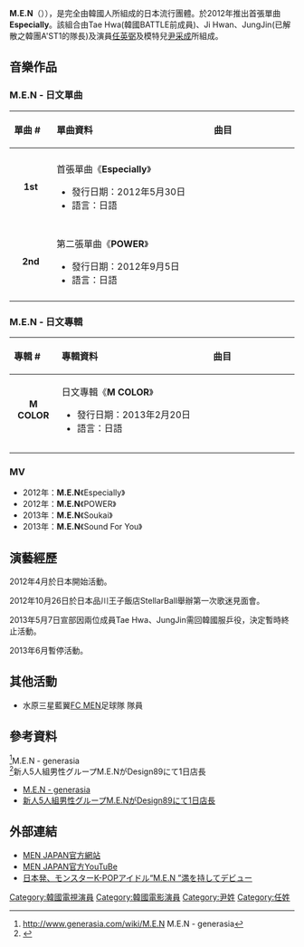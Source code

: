 {{expand|time=2016-10-18T16:01:44+00:00}}
{{noteTA
|G1=KO TV Show}}
{{藝人
|姓名=M.E.N
|類型=組合
|圖片=
|圖片尺寸=
|國籍={{KOR}}
|語言=[[韓語|韓語]]、[[英語|英語]]、[[日語|日語]]、[[華語|華語]]
|音樂類型=[[J-pop|J-pop]]
|出道地點= {{JPN}}
|現任成員 = Tae Hwa[[陳泰華|陳泰華]]、[[JungJin|JungJin]]、[[尹采成|尹采成]]、[[Ji_Hwan|Ji Hwan]]、[[任英弼|任英弼]]
}}

'''M.E.N'''（{{lang-ko|'''M'''ost '''E'''specially '''N'''ameable的縮寫}}）），是完全由韓國人所組成的日本流行團體。於2012年推出首張單曲'''Especially'''。該組合由Tae Hwa(韓國BATTLE前成員)、Ji Hwan、JungJin(已解散之韓團A'ST1的隊長)及演員[[任英弼|任英弼]]及模特兒[[尹采成|尹采成]]所組成。

== 音樂作品 ==
=== M.E.N - 日文單曲 ===
{| class="wikitable"
!align="left" width="75px"| 單曲 #
!align="left" width="350px"| 單曲資料
!align="left" width="200px"| 曲目
|-
|- bgcolor="#F0F8FF"
|align="center"| '''1st'''
|align="left"| 首張單曲《'''Especially'''》
* 發行日期：2012年5月30日
* 語言：日語
|align="left" style="font-size: 85%;"|
{{hidden|曲目|
# '''Especially'''
# Feel The Sky}}
|-
|- bgcolor="#FFFFFF"
|align="center"| '''2nd'''
|align="left"| 第二張單曲《'''POWER'''》
* 發行日期：2012年9月5日
* 語言：日語
|align="left" style="font-size: 85%;"|
{{hidden|曲目|
# '''POWER'''
# Missng You
# POWER (Instrumental)
# Missng You (Instrumental)}}
|-
|}

=== M.E.N - 日文專輯 ===
{| class="wikitable"
!align="left" width="75px"| 專輯 #
!align="left" width="350px"| 專輯資料
!align="left" width="200px"| 曲目
|- bgcolor="#F0F8FF"
|align="center"| '''M COLOR'''
|align="left"|日文專輯《'''M COLOR'''》 
* 發行日期：2013年2月20日
* 語言：日語
|align="left" style="font-size: 85%;"|
{{hidden|曲目|
# Intro
# '''Sound For You'''
# '''Soukai'''
# Don't Say Goodbye
# Especially
# Feel The Sky
# POWER
# Light up
# Missing You
# Missig You[Remix]
}}
|- bgcolor="#FFFFFF"
|-
|}

=== MV ===
* 2012年：'''M.E.N'''《Especially》
* 2012年：'''M.E.N'''《POWER》
* 2013年：'''M.E.N'''《Soukai》
* 2013年：'''M.E.N'''《Sound For You》

== 演藝經歷 ==
2012年4月於日本開始活動。

2012年10月26日於日本品川王子飯店StellarBall舉辦第一次歌迷見面會。

2013年5月7日宣部因兩位成員Tae Hwa、JungJin需回韓國服乒役，決定暫時終止活動。

2013年6月暫停活動。

== 其他活動 ==
* 水原三星藍翼[[FC_MEN|FC MEN]]足球隊 隊員

== 參考資料 ==
{{reflist}}

<ref>http://www.generasia.com/wiki/M.E.N {{Wayback|url=http://www.generasia.com/wiki/M.E.N |date=20190212011446 }} M.E.N - generasia</ref>M.E.N - generasia <br>
<ref>{{Cite web |url=https://hot-korea.net/modules/xpress/design89men/ |title=存档副本 |accessdate=2016-10-20 |archive-date=2020-08-11 |archive-url=https://web.archive.org/web/20200811030412/http://hot-korea.net/modules/xpress/design89men/ |dead-url=no }}</ref>新人5人組男性グループM.E.NがDesign89にて1日店長
* [http://www.generasia.com/wiki/M.E.N M.E.N - generasia] {{Wayback|url=http://www.generasia.com/wiki/M.E.N |date=20190212011446 }}
* [https://hot-korea.net/modules/xpress/design89men/ 新人5人組男性グループM.E.NがDesign89にて1日店長] {{Wayback|url=https://hot-korea.net/modules/xpress/design89men/ |date=20200811030412 }}

== 外部連結 ==
* [https://web.archive.org/web/20130702195910/http://m-e-n.jp/profile.html MEN JAPAN官方網站]
* [https://www.youtube.com/user/menjapan/ MEN JAPAN官方YouTuBe] {{Wayback|url=https://www.youtube.com/user/menjapan/ |date=20190217025336 }}
* [http://tower.jp/article/feature_item/2012/04/19/0104 日本発、モンスターK-POPアイドル“M.E.N ”満を持してデビュー] {{Wayback|url=http://tower.jp/article/feature_item/2012/04/19/0104 |date=20190212132342 }}

{{Authority control}}

[[Category:韓國電視演員|Category:韓國電視演員]]
[[Category:韓國電影演員|Category:韓國電影演員]]
[[Category:尹姓|Category:尹姓]]
[[Category:任姓|Category:任姓]]